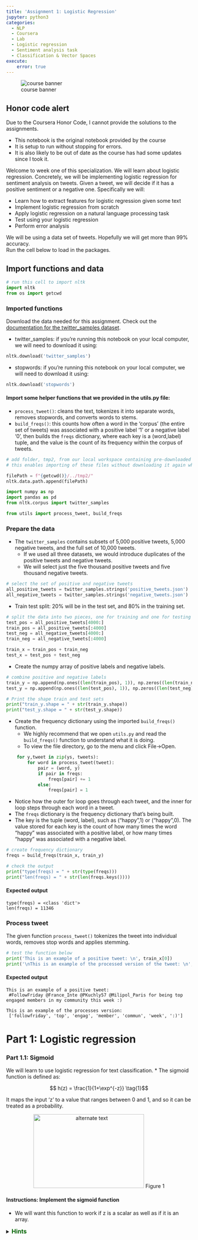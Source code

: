 ```yaml
---
title: 'Assignment 1: Logistic Regression'
jupyter: python3
categories: 
  - NLP 
  - Coursera 
  - Lab
  - Logistic regression
  - Sentiment analysis task
  - Classification & Vector Spaces
execute: 
    error: true
---
```


![course banner](/images/Course-Logo-1-3.webp){#fig-00 .column-margin .nolightbox}

::: {.callout-warning}
## Honor code alert

Due to the Coursera Honor Code, I cannot provide the solutions to the assignments. 

- This notebook is the original notebook provided by the course
- It is setup to run without stopping for errors. 
- It is also likely to be out of date as the course has had some updates since I took it.
:::

Welcome to week one of this specialization. 
We will learn about logistic regression. Concretely, we will be implementing logistic regression for sentiment analysis on tweets. 
Given a tweet, we will decide if it has a positive sentiment or a negative one. 
Specifically we will: 

* Learn how to extract features for logistic regression given some text
* Implement logistic regression from scratch
* Apply logistic regression on a natural language processing task
* Test using your logistic regression
* Perform error analysis

We will be using a data set of tweets. Hopefully we will get more than 99% accuracy.  
Run the cell below to load in the packages.


## Import functions and data

```python
# run this cell to import nltk
import nltk
from os import getcwd
```

### Imported functions

Download the data needed for this assignment. Check out the [documentation for the twitter_samples dataset](http://www.nltk.org/howto/twitter.html).

* twitter_samples: if you're running this notebook on your local computer, we will need to download it using:
```Python
nltk.download('twitter_samples')
```

* stopwords: if you're running this notebook on your local computer, we will need to download it using:
```python
nltk.download('stopwords')
```

#### Import some helper functions that we provided in the utils.py file:
* `process_tweet()`: cleans the text, tokenizes it into separate words, removes stopwords, and converts words to stems.
* `build_freqs()`: this counts how often a word in the 'corpus' (the entire set of tweets) was associated with a positive label '1' or a negative label '0', then builds the `freqs` dictionary, where each key is a (word,label) tuple, and the value is the count of its frequency within the corpus of tweets.

```python
# add folder, tmp2, from our local workspace containing pre-downloaded corpora files to nltk's data path
# this enables importing of these files without downloading it again when we refresh our workspace

filePath = f"{getcwd()}/../tmp2/"
nltk.data.path.append(filePath)
```

```python
import numpy as np
import pandas as pd
from nltk.corpus import twitter_samples 

from utils import process_tweet, build_freqs
```

### Prepare the data
* The `twitter_samples` contains subsets of 5,000 positive tweets, 5,000 negative tweets, and the full set of 10,000 tweets.  
    * If we used all three datasets, we would introduce duplicates of the positive tweets and negative tweets.  
    * We will select just the five thousand positive tweets and five thousand negative tweets.

```python
# select the set of positive and negative tweets
all_positive_tweets = twitter_samples.strings('positive_tweets.json')
all_negative_tweets = twitter_samples.strings('negative_tweets.json')
```

* Train test split: 20% will be in the test set, and 80% in the training set.

```python
# split the data into two pieces, one for training and one for testing (validation set) 
test_pos = all_positive_tweets[4000:]
train_pos = all_positive_tweets[:4000]
test_neg = all_negative_tweets[4000:]
train_neg = all_negative_tweets[:4000]

train_x = train_pos + train_neg 
test_x = test_pos + test_neg
```

* Create the numpy array of positive labels and negative labels.

```python
# combine positive and negative labels
train_y = np.append(np.ones((len(train_pos), 1)), np.zeros((len(train_neg), 1)), axis=0)
test_y = np.append(np.ones((len(test_pos), 1)), np.zeros((len(test_neg), 1)), axis=0)
```

```python
# Print the shape train and test sets
print("train_y.shape = " + str(train_y.shape))
print("test_y.shape = " + str(test_y.shape))
```

* Create the frequency dictionary using the imported `build_freqs()` function.  
    * We highly recommend that we open `utils.py` and read the `build_freqs()` function to understand what it is doing.
    * To view the file directory, go to the menu and click File->Open.

```Python
    for y,tweet in zip(ys, tweets):
        for word in process_tweet(tweet):
            pair = (word, y)
            if pair in freqs:
                freqs[pair] += 1
            else:
                freqs[pair] = 1
```
* Notice how the outer for loop goes through each tweet, and the inner for loop steps through each word in a tweet.
* The `freqs` dictionary is the frequency dictionary that's being built. 
* The key is the tuple (word, label), such as ("happy",1) or ("happy",0).  The value stored for each key is the count of how many times the word "happy" was associated with a positive label, or how many times "happy" was associated with a negative label.

```python
# create frequency dictionary
freqs = build_freqs(train_x, train_y)

# check the output
print("type(freqs) = " + str(type(freqs)))
print("len(freqs) = " + str(len(freqs.keys())))
```

#### Expected output
```
type(freqs) = <class 'dict'>
len(freqs) = 11346
```

### Process tweet
The given function `process_tweet()` tokenizes the tweet into individual words, removes stop words and applies stemming.

```python
# test the function below
print('This is an example of a positive tweet: \n', train_x[0])
print('\nThis is an example of the processed version of the tweet: \n', process_tweet(train_x[0]))
```

#### Expected output
```
This is an example of a positive tweet: 
 #FollowFriday @France_Inte @PKuchly57 @Milipol_Paris for being top engaged members in my community this week :)
 
This is an example of the processes version: 
 ['followfriday', 'top', 'engag', 'member', 'commun', 'week', ':)']
```

# Part 1: Logistic regression 


### Part 1.1: Sigmoid
We will learn to use logistic regression for text classification. 
* The sigmoid function is defined as: 

$$ h(z) = \frac{1}{1+\exp^{-z}} \tag{1}$$

It maps the input 'z' to a value that ranges between 0 and 1, and so it can be treated as a probability. 

<div style="width:image width px; font-size:100%; text-align:center;"><img src='../tmp2/sigmoid_plot.jpg' alt="alternate text" width="width" height="height" style="width:300px;height:200px;" /> Figure 1 </div>

#### Instructions: Implement the sigmoid function
* We will want this function to work if z is a scalar as well as if it is an array.

<details>    
<summary>
    <font size="3" color="darkgreen"><b>Hints</b></font>
</summary>
<p>
<ul>
    <li><a href="https://docs.scipy.org/doc/numpy/reference/generated/numpy.exp.html" > numpy.exp </a> </li>

</ul>
</p>


```python
# UNQ_C1 (UNIQUE CELL IDENTIFIER, DO NOT EDIT)
def sigmoid(z): 
    '''
    Input:
        z: is the input (can be a scalar or an array)
    Output:
        h: the sigmoid of z
    '''
    
    ### START CODE HERE (REPLACE INSTANCES OF 'None' with your code) ###
    # calculate the sigmoid of z
    h = None
    ### END CODE HERE ###
    
    return h
```

```python
# Testing your function 
if (sigmoid(0) == 0.5):
    print('SUCCESS!')
else:
    print('Oops!')

if (sigmoid(4.92) == 0.9927537604041685):
    print('CORRECT!')
else:
    print('Oops again!')
```

### Logistic regression: regression and a sigmoid

Logistic regression takes a regular linear regression, and applies a sigmoid to the output of the linear regression.

Regression:
$$z = \theta_0 x_0 + \theta_1 x_1 + \theta_2 x_2 + ... \theta_N x_N$$
Note that the $\theta$ values are "weights". If we took the Deep Learning Specialization, we referred to the weights with the `w` vector.  In this course, we're using a different variable $\theta$ to refer to the weights.

Logistic regression
$$ h(z) = \frac{1}{1+\exp^{-z}}$$
$$z = \theta_0 x_0 + \theta_1 x_1 + \theta_2 x_2 + ... \theta_N x_N$$
We will refer to 'z' as the 'logits'.

### Part 1.2 Cost function and Gradient

The cost function used for logistic regression is the average of the log loss across all training examples:

$$J(\theta) = -\frac{1}{m} \sum_{i=1}^m y^{(i)}\log (h(z(\theta)^{(i)})) + (1-y^{(i)})\log (1-h(z(\theta)^{(i)}))\tag{5} $$
* $m$ is the number of training examples
* $y^{(i)}$ is the actual label of the i-th training example.
* $h(z(\theta)^{(i)})$ is the model's prediction for the i-th training example.

The loss function for a single training example is
$$ Loss = -1 \times \left( y^{(i)}\log (h(z(\theta)^{(i)})) + (1-y^{(i)})\log (1-h(z(\theta)^{(i)})) \right)$$

* All the $h$ values are between 0 and 1, so the logs will be negative. That is the reason for the factor of -1 applied to the sum of the two loss terms.
* Note that when the model predicts 1 ($h(z(\theta)) = 1$) and the label $y$ is also 1, the loss for that training example is 0. 
* Similarly, when the model predicts 0 ($h(z(\theta)) = 0$) and the actual label is also 0, the loss for that training example is 0. 
* However, when the model prediction is close to 1 ($h(z(\theta)) = 0.9999$) and the label is 0, the second term of the log loss becomes a large negative number, which is then multiplied by the overall factor of -1 to convert it to a positive loss value. $-1 \times (1 - 0) \times log(1 - 0.9999) \approx 9.2$ The closer the model prediction gets to 1, the larger the loss.

```python
# verify that when the model predicts close to 1, but the actual label is 0, the loss is a large positive value
-1 * (1 - 0) * np.log(1 - 0.9999) # loss is about 9.2
```

* Likewise, if the model predicts close to 0 ($h(z) = 0.0001$) but the actual label is 1, the first term in the loss function becomes a large number: $-1 \times log(0.0001) \approx 9.2$.  The closer the prediction is to zero, the larger the loss.

```python
# verify that when the model predicts close to 0 but the actual label is 1, the loss is a large positive value
-1 * np.log(0.0001) # loss is about 9.2
```

#### Update the weights

To update your weight vector $\theta$, we will apply gradient descent to iteratively improve your model's predictions.  
The gradient of the cost function $J$ with respect to one of the weights $\theta_j$ is:

$$\nabla_{\theta_j}J(\theta) = \frac{1}{m} \sum_{i=1}^m(h^{(i)}-y^{(i)})x_j \tag{5}$$
* 'i' is the index across all 'm' training examples.
* 'j' is the index of the weight $\theta_j$, so $x_j$ is the feature associated with weight $\theta_j$

* To update the weight $\theta_j$, we adjust it by subtracting a fraction of the gradient determined by $\alpha$:
$$\theta_j = \theta_j - \alpha \times \nabla_{\theta_j}J(\theta) $$
* The learning rate $\alpha$ is a value that we choose to control how big a single update will be.

## Instructions: Implement gradient descent function
* The number of iterations `num_iters` is the number of times that you'll use the entire training set.
* For each iteration, you'll calculate the cost function using all training examples (there are `m` training examples), and for all features.
* Instead of updating a single weight $\theta_i$ at a time, we can update all the weights in the column vector:  
$$\mathbf{\theta} = \begin{pmatrix}
\theta_0
\\
\theta_1
\\ 
\theta_2 
\\ 
\vdots
\\ 
\theta_n
\end{pmatrix}$$
* $\mathbf{\theta}$ has dimensions (n+1, 1), where 'n' is the number of features, and there is one more element for the bias term $\theta_0$ (note that the corresponding feature value $\mathbf{x_0}$ is 1).
* The 'logits', 'z', are calculated by multiplying the feature matrix 'x' with the weight vector 'theta'.  $z = \mathbf{x}\mathbf{\theta}$
    * $\mathbf{x}$ has dimensions (m, n+1) 
    * $\mathbf{\theta}$: has dimensions (n+1, 1)
    * $\mathbf{z}$: has dimensions (m, 1)
* The prediction 'h', is calculated by applying the sigmoid to each element in 'z': $h(z) = sigmoid(z)$, and has dimensions (m,1).
* The cost function $J$ is calculated by taking the dot product of the vectors 'y' and 'log(h)'.  Since both 'y' and 'h' are column vectors (m,1), transpose the vector to the left, so that matrix multiplication of a row vector with column vector performs the dot product.
$$J = \frac{-1}{m} \times \left(\mathbf{y}^T \cdot log(\mathbf{h}) + \mathbf{(1-y)}^T \cdot log(\mathbf{1-h}) \right)$$
* The update of theta is also vectorized.  Because the dimensions of $\mathbf{x}$ are (m, n+1), and both $\mathbf{h}$ and $\mathbf{y}$ are (m, 1), we need to transpose the $\mathbf{x}$ and place it on the left in order to perform matrix multiplication, which then yields the (n+1, 1) answer we need:
$$\mathbf{\theta} = \mathbf{\theta} - \frac{\alpha}{m} \times \left( \mathbf{x}^T \cdot \left( \mathbf{h-y} \right) \right)$$

<details>    
<summary>
    <font size="3" color="darkgreen"><b>Hints</b></font>
</summary>
<p>
<ul>
    <li>use np.dot for matrix multiplication.</li>
    <li>To ensure that the fraction -1/m is a decimal value, cast either the numerator or denominator (or both), like `float(1)`, or write `1.` for the float version of 1. </li>
</ul>
</p>


```python
# UNQ_C2 (UNIQUE CELL IDENTIFIER, DO NOT EDIT)
def gradientDescent(x, y, theta, alpha, num_iters):
    '''
    Input:
        x: matrix of features which is (m,n+1)
        y: corresponding labels of the input matrix x, dimensions (m,1)
        theta: weight vector of dimension (n+1,1)
        alpha: learning rate
        num_iters: number of iterations we want to train your model for
    Output:
        J: the final cost
        theta: your final weight vector
    Hint: we might want to print the cost to make sure that it is going down.
    '''
    ### START CODE HERE (REPLACE INSTANCES OF 'None' with your code) ###
    # get 'm', the number of rows in matrix x
    m = None
    
    for i in range(0, num_iters):
        
        # get z, the dot product of x and theta
        z = None
        
        # get the sigmoid of z
        h = None
        
        # calculate the cost function
        J = None

        # update the weights theta
        theta = None
        
    ### END CODE HERE ###
    J = float(J)
    return J, theta
```

```python
# Check the function
# Construct a synthetic test case using numpy PRNG functions
np.random.seed(1)
# X input is 10 x 3 with ones for the bias terms
tmp_X = np.append(np.ones((10, 1)), np.random.rand(10, 2) * 2000, axis=1)
# Y Labels are 10 x 1
tmp_Y = (np.random.rand(10, 1) > 0.35).astype(float)

# Apply gradient descent
tmp_J, tmp_theta = gradientDescent(tmp_X, tmp_Y, np.zeros((3, 1)), 1e-8, 700)
print(f"The cost after training is {tmp_J:.8f}.")
print(f"The resulting vector of weights is {[round(t, 8) for t in np.squeeze(tmp_theta)]}")
```

#### Expected output
```
The cost after training is 0.67094970.
The resulting vector of weights is [4.1e-07, 0.00035658, 7.309e-05]
```

## Part 2: Extracting the features

* Given a list of tweets, extract the features and store them in a matrix. We will extract two features.
    * The first feature is the number of positive words in a tweet.
    * The second feature is the number of negative words in a tweet. 
* Then train your logistic regression classifier on these features.
* Test the classifier on a validation set. 

### Instructions: Implement the extract_features function. 
* This function takes in a single tweet.
* Process the tweet using the imported `process_tweet()` function and save the list of tweet words.
* Loop through each word in the list of processed words
    * For each word, check the `freqs` dictionary for the count when that word has a positive '1' label. (Check for the key (word, 1.0)
    * Do the same for the count for when the word is associated with the negative label '0'. (Check for the key (word, 0.0).)

<details>    
<summary>
    <font size="3" color="darkgreen"><b>Hints</b></font>
</summary>
<p>
<ul>
    <li>Make sure we handle cases when the (word, label) key is not found in the dictionary. </li>
    <li> Search the web for hints about using the `.get()` method of a Python dictionary.  Here is an <a href="https://www.programiz.com/python-programming/methods/dictionary/get" > example </a> </li>
</ul>
</p>

```python
# UNQ_C3 (UNIQUE CELL IDENTIFIER, DO NOT EDIT)
def extract_features(tweet, freqs):
    '''
    Input: 
        tweet: a list of words for one tweet
        freqs: a dictionary corresponding to the frequencies of each tuple (word, label)
    Output: 
        x: a feature vector of dimension (1,3)
    '''
    # process_tweet tokenizes, stems, and removes stopwords
    word_l = process_tweet(tweet)
    
    # 3 elements in the form of a 1 x 3 vector
    x = np.zeros((1, 3)) 
    
    #bias term is set to 1
    x[0,0] = 1 
    
    ### START CODE HERE (REPLACE INSTANCES OF 'None' with your code) ###
    
    # loop through each word in the list of words
    for word in word_l:
        
        # increment the word count for the positive label 1
        x[0,1] += None
        
        # increment the word count for the negative label 0
        x[0,2] += None
        
    ### END CODE HERE ###
    assert(x.shape == (1, 3))
    return x
```

```python
# Check your function

# test 1
# test on training data
tmp1 = extract_features(train_x[0], freqs)
print(tmp1)
```

#### Expected output
```
[[1.00e+00 3.02e+03 6.10e+01]]
```

```python
# test 2:
# check for when the words are not in the freqs dictionary
tmp2 = extract_features('blorb bleeeeb bloooob', freqs)
print(tmp2)
```

#### Expected output
```
[[1. 0. 0.]]
```

## Part 3: Training Your Model

To train the model:
* Stack the features for all training examples into a matrix `X`. 
* Call `gradientDescent`, which you've implemented above.

This section is given to you.  Please read it for understanding and run the cell.

```python
# collect the features 'x' and stack them into a matrix 'X'
X = np.zeros((len(train_x), 3))
for i in range(len(train_x)):
    X[i, :]= extract_features(train_x[i], freqs)

# training labels corresponding to X
Y = train_y

# Apply gradient descent
J, theta = gradientDescent(X, Y, np.zeros((3, 1)), 1e-9, 1500)
print(f"The cost after training is {J:.8f}.")
print(f"The resulting vector of weights is {[round(t, 8) for t in np.squeeze(theta)]}")
```

**Expected Output**: 

```
The cost after training is 0.24216529.
The resulting vector of weights is [7e-08, 0.0005239, -0.00055517]
```

# Part 4: Test your logistic regression

It is time for we to test your logistic regression function on some new input that your model has not seen before. 

#### Instructions: Write `predict_tweet`
Predict whether a tweet is positive or negative.

* Given a tweet, process it, then extract the features.
* Apply the model's learned weights on the features to get the logits.
* Apply the sigmoid to the logits to get the prediction (a value between 0 and 1).

$$y_{pred} = sigmoid(\mathbf{x} \cdot \theta)$$

```python
# UNQ_C4 (UNIQUE CELL IDENTIFIER, DO NOT EDIT)
def predict_tweet(tweet, freqs, theta):
    '''
    Input: 
        tweet: a string
        freqs: a dictionary corresponding to the frequencies of each tuple (word, label)
        theta: (3,1) vector of weights
    Output: 
        y_pred: the probability of a tweet being positive or negative
    '''
    ### START CODE HERE (REPLACE INSTANCES OF 'None' with your code) ###
    
    # extract the features of the tweet and store it into x
    x = None
    
    # make the prediction using x and theta
    y_pred = None
    
    ### END CODE HERE ###
    
    return y_pred
```

```python
# Run this cell to test your function
for tweet in ['I am happy', 'I am bad', 'this movie should have been great.', 'great', 'great great', 'great great great', 'great great great great']:
    print( '%s -> %f' % (tweet, predict_tweet(tweet, freqs, theta)))
```

**Expected Output**: 
```
I am happy -> 0.518580
I am bad -> 0.494339
this movie should have been great. -> 0.515331
great -> 0.515464
great great -> 0.530898
great great great -> 0.546273
great great great great -> 0.561561
```

```python
# Feel free to check the sentiment of your own tweet below
my_tweet = 'I am learning :)'
predict_tweet(my_tweet, freqs, theta)
```

## Check performance using the test set
After training your model using the training set above, check how your model might perform on real, unseen data, by testing it against the test set.

#### Instructions: Implement `test_logistic_regression` 
* Given the test data and the weights of your trained model, calculate the accuracy of your logistic regression model. 
* Use your `predict_tweet()` function to make predictions on each tweet in the test set.
* If the prediction is > 0.5, set the model's classification `y_hat` to 1, otherwise set the model's classification `y_hat` to 0.
* A prediction is accurate when `y_hat` equals `test_y`.  Sum up all the instances when they are equal and divide by `m`.

<details>    
<summary>
    <font size="3" color="darkgreen"><b>Hints</b></font>
</summary>
<p>
<ul>
    <li>Use np.asarray() to convert a list to a numpy array</li>
    <li>Use np.squeeze() to make an (m,1) dimensional array into an (m,) array </li>
</ul>
</p>

```python
# UNQ_C5 (UNIQUE CELL IDENTIFIER, DO NOT EDIT)
def test_logistic_regression(test_x, test_y, freqs, theta):
    """
    Input: 
        test_x: a list of tweets
        test_y: (m, 1) vector with the corresponding labels for the list of tweets
        freqs: a dictionary with the frequency of each pair (or tuple)
        theta: weight vector of dimension (3, 1)
    Output: 
        accuracy: (# of tweets classified correctly) / (total # of tweets)
    """
    
    ### START CODE HERE (REPLACE INSTANCES OF 'None' with your code) ###
    
    # the list for storing predictions
    y_hat = []
    
    for tweet in test_x:
        # get the label prediction for the tweet
        y_pred = predict_tweet(tweet, freqs, theta)
        
        if y_pred > 0.5:
            # append 1.0 to the list
            None
        else:
            # append 0 to the list
            None

    # With the above implementation, y_hat is a list, but test_y is (m,1) array
    # convert both to one-dimensional arrays in order to compare them using the '==' operator
    accuracy = None

    ### END CODE HERE ###
    
    return accuracy
```

```python
tmp_accuracy = test_logistic_regression(test_x, test_y, freqs, theta)
print(f"Logistic regression model's accuracy = {tmp_accuracy:.4f}")
```

#### Expected Output: 
```0.9950```  
Pretty good!

# Part 5: Error Analysis

In this part we will see some tweets that your model misclassified. Why do we think the misclassifications happened? Specifically what kind of tweets does your model misclassify?

```python
# Some error analysis done for you
print('Label Predicted Tweet')
for x,y in zip(test_x,test_y):
    y_hat = predict_tweet(x, freqs, theta)

    if np.abs(y - (y_hat > 0.5)) > 0:
        print('THE TWEET IS:', x)
        print('THE PROCESSED TWEET IS:', process_tweet(x))
        print('%d\t%0.8f\t%s' % (y, y_hat, ' '.join(process_tweet(x)).encode('ascii', 'ignore')))
```

Later in this specialization, we will see how we can use deep learning to improve the prediction performance.

# Part 6: Predict with your own tweet

```python
# Feel free to change the tweet below
my_tweet = 'This is a ridiculously bright movie. The plot was terrible and I was sad until the ending!'
print(process_tweet(my_tweet))
y_hat = predict_tweet(my_tweet, freqs, theta)
print(y_hat)
if y_hat > 0.5:
    print('Positive sentiment')
else: 
    print('Negative sentiment')
```

